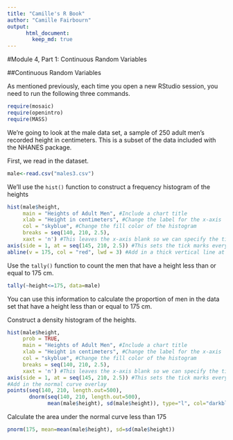 ```yaml
---
title: "Camille's R Book"
author: "Camille Fairbourn"
output:
      html_document:
        keep_md: true
---
```


#Module 4, Part 1: Continuous Random Variables

##Continuous Random Variables

As mentioned previously, each time you open a new RStudio session, you need to run the following three commands.

```r
require(mosaic)
require(openintro)
require(MASS)
```

We're going to look at the male data set, a sample of 250 adult men's recorded height in centimeters. This is a subset of the data included with the NHANES package.

First, we read in the dataset.
```r
male<-read.csv("males3.csv")
```

We'll use the `hist()` function to construct a frequency histogram of the heights
```r
hist(male$height, 
     main = "Heights of Adult Men", #Include a chart title
     xlab = "Height in centimeters", #Change the label for the x-axis
     col = "skyblue", #Change the fill color of the histogram
     breaks = seq(140, 210, 2.5),
     xaxt = 'n') #This leaves the x-axis blank so we can specify the tick marks ourselves.
axis(side = 1, at = seq(145, 210, 2.5)) #This sets the tick marks every 2.5, starting at 140 and ending at 210.
abline(v = 175, col = "red", lwd = 3) #Add in a thick vertical line at x=175
```

Use the `tally()` function to count the men that have a height less than or equal to 175 cm.
```r
tally(~height<=175, data=male)
```

You can use this information to calculate the proportion of men in the data set that have a height less than or equal to 175 cm.

Construct a density histogram of the heights.
```r
hist(male$height, 
     prob = TRUE, 
     main = "Heights of Adult Men", #Include a chart title
     xlab = "Height in centimeters", #Change the label for the x-axis
     col = "skyblue", #Change the fill color of the histogram
     breaks = seq(140, 210, 2.5),
     xaxt = 'n') #This leaves the x-axis blank so we can specify the tick marks ourselves.
axis(side = 1, at = seq(145, 210, 2.5)) #This sets the tick marks every 2.5, starting at 140 and ending at 210.
#Add in the normal curve overlay
points(seq(140, 210, length.out=500),
       dnorm(seq(140, 210, length.out=500),
             mean(male$height), sd(male$height)), type="l", col="darkblue", lwd=2)
```

Calculate the area under the normal curve less than 175
```r
pnorm(175, mean=mean(male$height), sd=sd(male$height))
```
